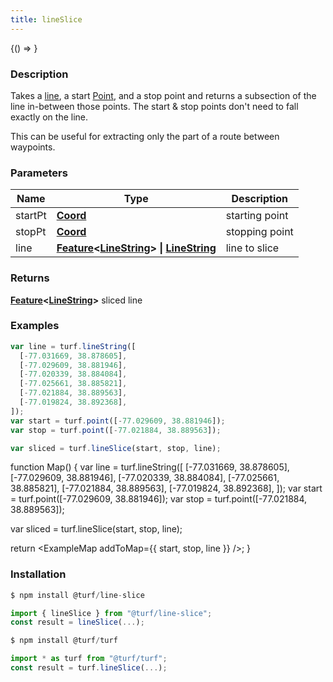 ```yaml
---
title: lineSlice
---
```



<!-- Expose turf as global var for experimenting in the browser console -->

<BrowserOnly>{() => <WindowTurfGlobal turf={turf} />}</BrowserOnly>

### Description

Takes a [line](https://tools.ietf.org/html/rfc7946#section-3.1.4), a start [Point](https://tools.ietf.org/html/rfc7946#section-3.1.2), and a stop point
and returns a subsection of the line in-between those points.
The start & stop points don't need to fall exactly on the line.

This can be useful for extracting only the part of a route between waypoints.

### Parameters

| Name    | Type                                                                                                                                                                                                 | Description    |
| ------- | ---------------------------------------------------------------------------------------------------------------------------------------------------------------------------------------------------- | -------------- |
| startPt | **[Coord](https://tools.ietf.org/html/rfc7946#section-3.1.1)**                                                                                                                                       | starting point |
| stopPt  | **[Coord](https://tools.ietf.org/html/rfc7946#section-3.1.1)**                                                                                                                                       | stopping point |
| line    | **[Feature](https://tools.ietf.org/html/rfc7946#section-3.2)\<[LineString](https://tools.ietf.org/html/rfc7946#section-3.1.4)\> \| [LineString](https://tools.ietf.org/html/rfc7946#section-3.1.4)** | line to slice  |

### Returns

**[Feature](https://tools.ietf.org/html/rfc7946#section-3.2)\<[LineString](https://tools.ietf.org/html/rfc7946#section-3.1.4)\>** sliced line

### Examples

```javascript
var line = turf.lineString([
  [-77.031669, 38.878605],
  [-77.029609, 38.881946],
  [-77.020339, 38.884084],
  [-77.025661, 38.885821],
  [-77.021884, 38.889563],
  [-77.019824, 38.892368],
]);
var start = turf.point([-77.029609, 38.881946]);
var stop = turf.point([-77.021884, 38.889563]);

var sliced = turf.lineSlice(start, stop, line);
```

function Map() {
  var line = turf.lineString([
    [-77.031669, 38.878605],
    [-77.029609, 38.881946],
    [-77.020339, 38.884084],
    [-77.025661, 38.885821],
    [-77.021884, 38.889563],
    [-77.019824, 38.892368],
  ]);
  var start = turf.point([-77.029609, 38.881946]);
  var stop = turf.point([-77.021884, 38.889563]);

  var sliced = turf.lineSlice(start, stop, line);

  return <ExampleMap addToMap={{ start, stop, line }} />;
}

### Installation

```javascript
$ npm install @turf/line-slice

import { lineSlice } from "@turf/line-slice";
const result = lineSlice(...);
```

```javascript
$ npm install @turf/turf

import * as turf from "@turf/turf";
const result = turf.lineSlice(...);
```
